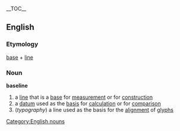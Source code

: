 {{wikipedia}}
__TOC__
==English==
=== Etymology ===
[[base]] + [[line]]
=== Noun ===
[[Category:English nouns]]
'''baseline'''
# a [[line]] that is a [[base]] for [[measurement]] or for [[construction]]
# a [[datum]] used as the [[basis]] for [[calculation]] or for [[comparison]]
#(''typography'') a line used as the basis for the [[alignment]] of [[glyph]]s